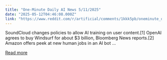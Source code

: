 ```yaml
---
title: "One-Minute Daily AI News 5/11/2025"
date: "2025-05-12T04:46:08.000Z"
link: "https://www.reddit.com/r/artificial/comments/1kkk5pb/oneminute_daily_ai_news_5112025/"
---
```


SoundCloud changes policies to allow AI training on user content.[1]
 OpenAI agrees to buy Windsurf for about $3 billion, Bloomberg News reports.[2]
 Amazon offers peek at new human jobs in an AI bot ...

[Read more](https://www.reddit.com/r/artificial/comments/1kkk5pb/oneminute_daily_ai_news_5112025/)
